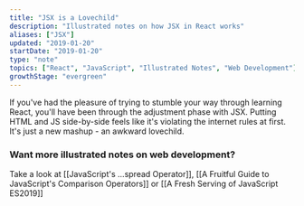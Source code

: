 ```yaml
---
title: "JSX is a Lovechild"
description: "Illustrated notes on how JSX in React works"
aliases: ["JSX"]
updated: "2019-01-20"
startDate: "2019-01-20"
type: "note"
topics: ["React", "JavaScript", "Illustrated Notes", "Web Development"]
growthStage: "evergreen"
---
```


If you've had the pleasure of trying to stumble your way through learning React, you'll have been through the adjustment phase with JSX. Putting HTML and JS side-by-side feels like it's violating the internet rules at first. It's just a new mashup - an awkward lovechild.

<BasicImage
  width="950px"
  alt="JSX is like the lovechild of HTML and JS. It mixes the best of both worlds"
  src="https://res.cloudinary.com/dg3gyk0gu/image/upload/c_scale,w_900/v1592262858/maggieappleton.com/egghead-course-notes/JSX_Final_2x.png"
/>

### Want more illustrated notes on web development?

Take a look at [[JavaScript's ...spread Operator]], [[A Fruitful Guide to JavaScript's Comparison Operators]] or [[A Fresh Serving of JavaScript ES2019]]
